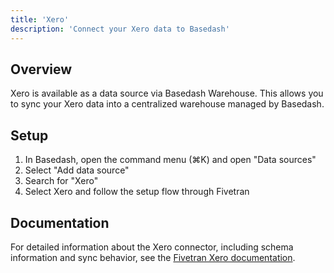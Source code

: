 ```yaml
---
title: 'Xero'
description: 'Connect your Xero data to Basedash'
---
```


## Overview

Xero is available as a data source via Basedash Warehouse. This allows you to sync your Xero data into a centralized warehouse managed by Basedash.

## Setup

1. In Basedash, open the command menu (⌘K) and open "Data sources"
2. Select "Add data source"
3. Search for "Xero"
4. Select Xero and follow the setup flow through Fivetran

## Documentation

For detailed information about the Xero connector, including schema information and sync behavior, see the [Fivetran Xero documentation](https://fivetran.com/docs/connectors/applications/xero).
